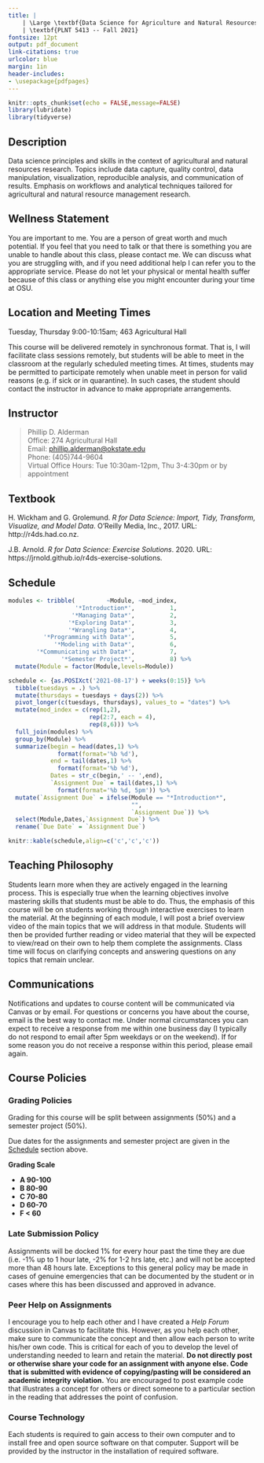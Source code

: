 ```yaml
---
title: |
    | \Large \textbf{Data Science for Agriculture and Natural Resources}
    | \textbf{PLNT 5413 -- Fall 2021}
fontsize: 12pt
output: pdf_document
link-citations: true
urlcolor: blue
margin: 1in
header-includes:
- \usepackage{pdfpages}
---
```


```r
knitr::opts_chunk$set(echo = FALSE,message=FALSE)
library(lubridate)
library(tidyverse)
```

## Description

Data science principles and skills in the context of agricultural and natural resources research. Topics include data capture, quality control, data manipulation, visualization, reproducible analysis, and communication of results. Emphasis on workflows and analytical techniques tailored for agricultural and natural resource management research.

## Wellness Statement

You are important to me. You are a person of great worth and much potential. If you feel that you need to talk or that there is something you are unable to handle about this class, please contact me. We can discuss what you are struggling with, and if you need additional help I can refer you to the appropriate service. Please do not let your physical or mental health suffer because of this class or anything else you might encounter during your time at OSU.

## Location and Meeting Times

Tuesday, Thursday 9:00-10:15am; 463 Agricultural Hall

This course will be delivered remotely in synchronous format. That is, I will facilitate class sessions remotely, but students will be able to meet in the classroom at the regularly scheduled meeting times. At times, students may be permitted to participate remotely when unable meet in person for valid reasons (e.g. if sick or in quarantine). In such cases, the student should contact the instructor in advance to make appropriate arrangements.

## Instructor

>  Phillip D. Alderman \
>  Office: 274 Agricultural Hall \
>  Email: [phillip.alderman@okstate.edu](mailto:phillip.alderman@okstate.edu) \
>  Phone: (405)744-9604 \
>  Virtual Office Hours:  Tue 10:30am-12pm, Thu 3-4:30pm or by appointment

## Textbook

H. Wickham and G. Grolemund. _R for Data Science: Import,
Tidy, Transform, Visualize, and Model Data_. O'Reilly Media, Inc.,
2017. URL: http://r4ds.had.co.nz.

J.B. Arnold. _R for Data Science: Exercise Solutions_. 2020. URL: https://jrnold.github.io/r4ds-exercise-solutions.

<!-- \newpage -->

## Schedule

```r
modules <- tribble(         ~Module, ~mod_index,
                   '*Introduction*',          1,
                  '*Managing Data*',          2,
                 '*Exploring Data*',          3,
                 '*Wrangling Data*',          4,
          '*Programming with Data*',          5,
             '*Modeling with Data*',          6,
        '*Communicating with Data*',          7,
               '*Semester Project*',          8) %>% 
  mutate(Module = factor(Module,levels=Module))

schedule <- {as.POSIXct('2021-08-17') + weeks(0:15)} %>% 
  tibble(tuesdays = .) %>% 
  mutate(thursdays = tuesdays + days(2)) %>% 
  pivot_longer(c(tuesdays, thursdays), values_to = "dates") %>% 
  mutate(mod_index = c(rep(1,2),
                       rep(2:7, each = 4),
                       rep(8,6))) %>% 
  full_join(modules) %>% 
  group_by(Module) %>% 
  summarize(begin = head(dates,1) %>% 
              format(format='%b %d'),
            end = tail(dates,1) %>% 
              format(format='%b %d'),
            Dates = str_c(begin,' -- ',end),
            `Assignment Due` = tail(dates,1) %>% 
              format(format='%b %d, 5pm')) %>% 
  mutate(`Assignment Due` = ifelse(Module == "*Introduction*",
                                   "",
                                   `Assignment Due`)) %>% 
  select(Module,Dates,`Assignment Due`) %>% 
  rename(`Due Date` = `Assignment Due`)

knitr::kable(schedule,align=c('c','c','c'))
  ```

## Teaching Philosophy

Students learn more when they are actively engaged in the learning process. This is especially true when the learning objectives involve mastering skills that students must be able to do. Thus, the emphasis of this course will be on students working through interactive exercises to learn the material. At the beginning of each module, I will post a brief overview video of the main topics that we will address in that module. Students will then be provided further reading or video material that they will be expected to view/read on their own to help them complete the assignments. Class time will focus on clarifying concepts and answering questions on any topics that remain unclear.

## Communications

Notifications and updates to course content will be communicated via Canvas or by email. For questions or concerns you have about the course, email is the best way to contact me. Under normal circumstances you can expect to receive a response from me within one business day (I typically do not respond to email after 5pm weekdays or on the weekend). If for some reason you do not receive a response within this period, please email again. 

## Course Policies

### Grading Policies

Grading for this course will be split between assignments (50%) and a semester project (50%).

Due dates for the assignments and semester project are given in the [Schedule] section above.

**Grading Scale**
  
- **A 90-100**
- **B 80-90**
- **C 70-80**
- **D 60-70**
- **F < 60**

### Late Submission Policy

Assignments will be docked 1% for every hour past the time they are due (i.e. -1% up to 1 hour late, -2% for 1-2 hrs late, etc.) and will not be accepted more than 48 hours late. Exceptions to this general policy may be made in cases of genuine emergencies that can be documented by the student or in cases where this has been discussed and approved in advance.

### Peer Help on Assignments

I encourage you to help each other and I have created a *Help Forum* discussion in Canvas to facilitate this. However, as you help each other, make sure to communicate the concept and then allow each person to write his/her own code. This is critical for each of you to develop the level of understanding needed to learn and retain the material. **Do not directly post or otherwise share your code for an assignment with anyone else. Code that is submitted with evidence of copying/pasting will be considered an academic integrity violation.** You are encouraged to post example code that illustrates a concept for others or direct someone to a particular section in the reading that addresses the point of confusion. 

### Course Technology

Each students is required to gain access to their own computer and to install free and open source software on that computer. Support will be provided by the instructor in the installation of required software.

\includepdf[pages=-]{Fall-2021-syllabus-attachment-7-21-21.pdf}